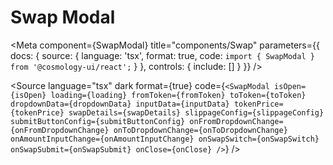 

# Swap Modal

<Meta
  component={SwapModal}
  title="components/Swap"
  parameters={{
    docs: {
      source: {
        language: 'tsx',
        format: true,
        code: `import { SwapModal } from '@cosmology-ui/react';`
      }
    },
    controls: {
      include: []
    }
  }}
/>

<Canvas withSource="close">
  <Story story={SwapModalStory} />
</Canvas>

<ArgsTable of={SwapModal} />

<Source
  language="tsx"
  dark
  format={true}
  code={`
      <SwapModal
        isOpen={isOpen}
        loading={loading}
        fromToken={fromToken}
        toToken={toToken}
        dropdownData={dropdownData}
        inputData={inputData}
        tokenPrice={tokenPrice}
        swapDetails={swapDetails}
        slippageConfig={slippageConfig}
        submitButtonConfig={submitButtonConfig}
        onFromDropdownChange={onFromDropdownChange}
        onToDropdownChange={onToDropdownChange}
        onAmountInputChange={onAmountInputChange}
        onSwapSwitch={onSwapSwitch}
        onSwapSubmit={onSwapSubmit}
        onClose={onClose}
      />
  `}
/>
